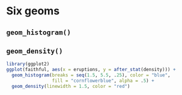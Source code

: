 # Six geoms

## `geom_histogram()`


## `geom_density()`

```r
library(ggplot2)
ggplot(faithful, aes(x = eruptions, y = after_stat(density))) +
  geom_histogram(breaks = seq(1.5, 5.5, .25), color = "blue",
                 fill = "cornflowerblue", alpha = .5) +
  geom_density(linewidth = 1.5, color = "red")
```

